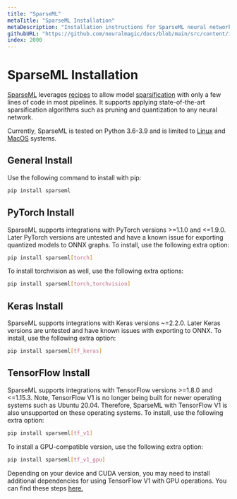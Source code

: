 ```yaml
---
title: "SparseML"
metaTitle: "SparseML Installation"
metaDescription: "Installation instructions for SparseML neural network optimization, training, and sparsification"
githubURL: "https://github.com/neuralmagic/docs/blob/main/src/content/install/sparseml.mdx"
index: 2000
---
```


# SparseML Installation

[SparseML](/products/sparseml) leverages [recipes](/user-guide/what-are-recipes) to allow model [sparsification](/user-guide/what-is-sparsification) with only a few lines of code in most pipelines.
It supports applying state-of-the-art sparsification algorithms such as pruning and quantization to any neural network.

Currently, SparseML is tested on Python 3.6-3.9 and is limited to [Linux](https://www.linux.org/) and [MacOS](https://www.apple.com/mac/) systems.

## General Install

Use the following command to install with pip:

```bash
pip install sparseml
```

## PyTorch Install

SparseML supports integrations with PyTorch versions >=1.1.0 and <=1.9.0.
Later PyTorch versions are untested and have a known issue for exporting quantized models to ONNX graphs.
To install, use the following extra option:

```bash
pip install sparseml[torch]
```

To install torchvision as well, use the following extra options:

```bash
pip install sparseml[torch,torchvision]
```

## Keras Install

SparseML supports integrations with Keras versions ~=2.2.0.
Later Keras versions are untested and have known issues with exporting to ONNX.
To install, use the following extra option:

```bash
pip install sparseml[tf_keras]
```

## TensorFlow Install

SparseML supports integrations with TensorFlow versions >=1.8.0 and <=1.15.3.
Note, TensorFlow V1 is no longer being built for newer operating systems such as Ubuntu 20.04.
Therefore, SparseML with TensorFlow V1 is also unsupported on these operating systems.
To install, use the following extra option:

```bash
pip install sparseml[tf_v1]
```

To install a GPU-compatible version, use the following extra option:

```bash
pip install sparseml[tf_v1_gpu]
```

Depending on your device and CUDA version, you may need to install additional dependencies for using TensorFlow V1 with GPU operations.
You can find these steps [here.](https://www.tensorflow.org/install/gpu#older_versions_of_tensorflow)
